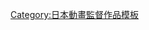 {{Navbox
|name =  森邦宏執導作品
|title = [[森邦宏]]執導作品
|listclass = hlist hlist-hyphen
|group1 = 電視動畫
|list1 = {{Navbox|child
|group1 = 2000年代
|list1 = 
* [[絢爛舞踏祭]]（2004年）
* [[少年陰陽師]]（2006年－2007年）
|group2 = 2010年代
|list2 = 
* [[BB戰士三國傳|SD鋼彈三國傳 Brave Battle Warriors]]<sup>1</sup>（2010年－2011年）
* [[超速變形螺旋傑特]]<sup>2</sup>（2012年）
* {{link-ja|暮光幻影|Phantom in the Twilight}}（2018年）
}}
|group2 = OVA
|list2 = 
* [[機動戰士GUNDAM第08MS小隊|機動戰士鋼彈 第08MS小隊 特別篇 最後的樂園]]<sup>3</sup>（1999年）
|group3 = 電影動畫
|list3 = 
* [[BB戰士三國傳|超電影版SD鋼彈三國傳 Brave Battle Warriors]]<sup>1</sup>（2010年）
|below=
1: 與鈴木健一共同 2: 總導演為[[高松信司]] 3: 與仕舞屋鐵共同
}}
<noinclude>
{{DEFAULTSORT:森邦宏}}
[[Category:日本動畫監督作品模板]]
</noinclude>